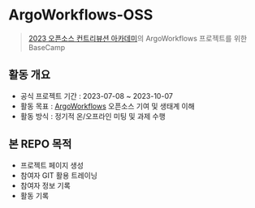 # ArgoWorkflows-OSS

> [2023 오픈소스 컨트리뷰션 아카데미](https://www.oss.kr/ossca_23_projects/show/f0db6627-fba2-40e3-ac42-9e9acd00340f)의 ArgoWorkflows 프로젝트를 위한 BaseCamp

## 활동 개요
- 공식 프로젝트 기간 : 2023-07-08 ~ 2023-10-07
- 활동 목표 : [ArgoWorkflows](https://github.com/argoproj/argo-workflows) 오픈소스 기여 및 생태계 이해
- 활동 방식 : 정기적 온/오프라인 미팅 및 과제 수행

## 본 REPO 목적
- 프로젝트 페이지 생성
- 참여자 GIT 활용 트레이닝
- 참여자 정보 기록
- 활동 기록